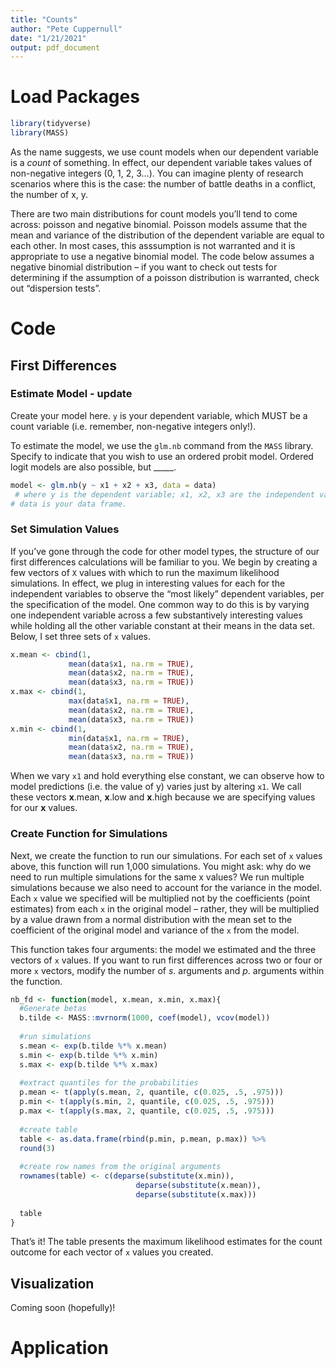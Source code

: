 ```yaml
---
title: "Counts"
author: "Pete Cuppernull"
date: "1/21/2021"
output: pdf_document
---
```


# Load Packages
```r
library(tidyverse)
library(MASS)
```

As the name suggests, we use count models when our dependent variable is a *count* of something. In effect, our dependent variable takes values of non-negative integers (0, 1, 2, 3...). You can imagine plenty of research scenarios where this is the case: the number of battle deaths in a conflict, the number of x, y.

There are two main distributions for count models you'll tend to come across: poisson and negative binomial. Poisson models assume that the mean and variance of the distribution of the dependent variable are equal to each other. In most cases, this asssumption is not warranted and it is appropriate to use a negative binomial model. The code below assumes a negative binomial distribution -- if you want to check out tests for determining if the assumption of a poisson distribution is warranted, check out "dispersion tests".

# Code

## First Differences

### Estimate Model - update

Create your model here. `y` is your dependent variable, which MUST be a count variable (i.e. remember, non-negative integers only!). 

To estimate the model, we use the `glm.nb` command from the `MASS` library. Specify to indicate that you wish to use an ordered probit model. Ordered logit models are also possible, but _____.

```r
model <- glm.nb(y ~ x1 + x2 + x3, data = data)
 # where y is the dependent variable; x1, x2, x3 are the independent variables (add as many as you want)
# data is your data frame.
```

### Set Simulation Values

If you've gone through the code for other model types, the structure of our first differences calculations will be familiar to you. We begin by creating a few vectors of `X` values with which to run the maximum likelihood simulations. In effect, we plug in interesting values for each for the independent variables to observe the "most likely" dependent variables, per the specification of the model. One common way to do this is by varying one independent variable across a few substantively interesting values while holding all the other variable constant at their means in the data set. Below, I set three sets of `x` values.

```r
x.mean <- cbind(1,
             mean(data$x1, na.rm = TRUE), 
             mean(data$x2, na.rm = TRUE),
             mean(data$x3, na.rm = TRUE))
x.max <- cbind(1,
             max(data$x1, na.rm = TRUE), 
             mean(data$x2, na.rm = TRUE),
             mean(data$x3, na.rm = TRUE))
x.min <- cbind(1,
             min(data$x1, na.rm = TRUE), 
             mean(data$x2, na.rm = TRUE),
             mean(data$x3, na.rm = TRUE))
```

When we vary `x1` and hold everything else constant, we can observe how to model predictions (i.e. the value of y) varies just by altering `x1`. We call these vectors **x**.mean, **x**.low and **x**.high because we are specifying values for our **x** values.

### Create Function for Simulations

Next, we create the function to run our simulations. For each set of `x` values above, this function will run 1,000 simulations. You might ask: why do we need to run multiple simulations for the same x values? We run multiple simulations because we also need to account for the variance in the model. Each `x` value we specified will be multiplied not by the coefficients (point estimates) from each `x` in the original model -- rather, they will be multiplied by a value drawn from a normal distribution with the mean set to the coefficient of the original model and variance of the `x` from the model.

This function takes four arguments: the model we estimated and the three vectors of `x` values. If you want to run first differences across two or four or more `x` vectors, modify the number of *s*. arguments and *p*. arguments within the function.


```r
nb_fd <- function(model, x.mean, x.min, x.max){
  #Generate betas
  b.tilde <- MASS::mvrnorm(1000, coef(model), vcov(model))
  
  #run simulations
  s.mean <- exp(b.tilde %*% x.mean)
  s.min <- exp(b.tilde %*% x.min)
  s.max <- exp(b.tilde %*% x.max)
  
  #extract quantiles for the probabilities
  p.mean <- t(apply(s.mean, 2, quantile, c(0.025, .5, .975)))
  p.min <- t(apply(s.min, 2, quantile, c(0.025, .5, .975)))
  p.max <- t(apply(s.max, 2, quantile, c(0.025, .5, .975)))
  
  #create table
  table <- as.data.frame(rbind(p.min, p.mean, p.max)) %>%
  round(3)
  
  #create row names from the original arguments
  rownames(table) <- c(deparse(substitute(x.min)), 
                            deparse(substitute(x.mean)), 
                            deparse(substitute(x.max)))
  
  table
}
```

That's it! The table presents the maximum likelihood estimates for the count outcome for each vector of `x` values you created.

## Visualization
Coming soon (hopefully)!

# Application